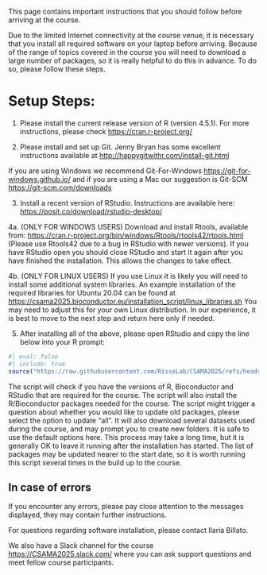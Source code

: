 This page contains important instructions that you should follow before arriving at the course.

Due to the limited Internet connectivity at the course venue, it is necessary that you install all required software on your laptop before arriving. Because of the range of topics covered in the course you will need to download a large number of packages, so it is really helpful to do this in advance. To do so, please follow these steps.

# Setup Steps:

1.  Please install the current release version of R (version 4.5.1). For more instructions, please check [https://cran.r-project.org/](https://cran.r-project.org/)

2.  Please install and set up Git. Jenny Bryan has some excellent instructions available at [http://happygitwithr.com/install-git.html](http://happygitwithr.com/install-git.html)

If you are using Windows we recommend Git-For-Windows [https://git-for-windows.github.io/](https://git-for-windows.github.io/) and if you are using a Mac our suggestion is Git-SCM [https://git-scm.com/downloads](https://git-scm.com/downloads)

3.  Install a recent version of RStudio. Instructions are available here: [https://posit.co/download/rstudio-desktop/](https://posit.co/download/rstudio-desktop/)

4a. (ONLY FOR WINDOWS USERS) Download and install Rtools, available from: [https://cran.r-project.org/bin/windows/Rtools/rtools42/rtools.html](https://cran.r-project.org/bin/windows/Rtools/rtools42/rtools.html) (Please use Rtools42 due to a bug in RStudio with newer versions). If you have RStudio open you should close RStudio and start it again after you have finished the installation. This allows the changes to take effect.

4b. (ONLY FOR LINUX USERS) If you use Linux it is likely you will need to install some additional system libraries. An example installation of the required libraries for Ubuntu 20.04 can be found at [https://csama2025.bioconductor.eu/installation_script/linux_libraries.sh](installation_script/linux_libraries.sh) You may need to adjust this for your own Linux distribution. In our experience, it is best to move to the next step and return here only if needed.

5.  After installing all of the above, please open RStudio and copy the line below into your R prompt:


```r
#| eval: false
#| include: true
source("https://raw.githubusercontent.com/RissoLab/CSAMA2025/refs/heads/main/installation_script/install_packages.R")

```

The script will check if you have the versions of R, Bioconductor and RStudio that are required for the course. The script will also install the R/Bioconductor packages needed for the course. The script might trigger a question about whether you would like to update old packages, please select the option to update “all”. It will also download several datasets used during the course, and may prompt you to create new folders. It is safe to use the default options here. This process may take a long time, but it is generally OK to leave it running after the installation has started. The list of packages may be updated nearer to the start date, so it is worth running this script several times in the build up to the course.

## In case of errors

If you encounter any errors, please pay close attention to the messages displayed, they may contain further instructions.

For questions regarding software installation, please contact Ilaria Billato.

We also have a Slack channel for the course [https://CSAMA2025.slack.com/](https://CSAMA2025.slack.com/) where you can ask support questions and meet fellow course participants.
